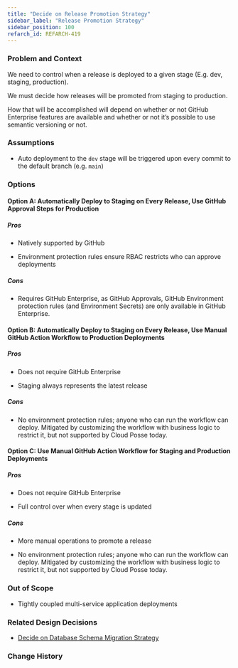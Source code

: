 ```yaml
---
title: "Decide on Release Promotion Strategy"
sidebar_label: "Release Promotion Strategy"
sidebar_position: 100
refarch_id: REFARCH-419
---
```


### Problem and Context

We need to control when a release is deployed to a given stage (E.g. dev, staging, production).

We must decide how releases will be promoted from staging to production.

How that will be accomplished will depend on whether or not GitHub Enterprise features are available and whether or not it’s possible to use semantic versioning or not.

### Assumptions

- Auto deployment to the `dev` stage will be triggered upon every commit to the default branch (e.g. `main`)

### Options

#### Option A: Automatically Deploy to Staging on Every Release, Use GitHub Approval Steps for Production

##### Pros
- Natively supported by GitHub

- Environment protection rules ensure RBAC restricts who can approve deployments

##### Cons
- Requires GitHub Enterprise, as GitHub Approvals, GitHub Environment protection rules (and Environment Secrets) are only available in GitHub Enterprise.

#### Option B: Automatically Deploy to Staging on Every Release, Use Manual GitHub Action Workflow to Production Deployments

##### Pros
- Does not require GitHub Enterprise

- Staging always represents the latest release

##### Cons
- No environment protection rules; anyone who can run the workflow can deploy. Mitigated by customizing the workflow with business logic to restrict it, but not supported by Cloud Posse today.

#### Option C: Use Manual GitHub Action Workflow for Staging and Production Deployments

##### Pros

- Does not require GitHub Enterprise

- Full control over when every stage is updated

##### Cons

- More manual operations to promote a release

- No environment protection rules; anyone who can run the workflow can deploy. Mitigated by customizing the workflow with business logic to restrict it, but not supported by Cloud Posse today.

### Out of Scope

- Tightly coupled multi-service application deployments

### Related Design Decisions

- [Decide on Database Schema Migration Strategy](/reference-architecture/fundamentals/design-decisions/foundational-platform/decide-on-database-schema-migration-strategy)

### Change History


